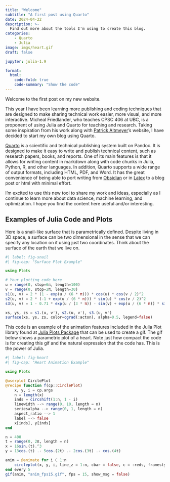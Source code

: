 ```yaml
---
title: "Welcome"
subtitle: "A first post using Quarto"
date: 2024-04-22
description: >-
  Find out more about the tools I'm using to create this blog.
categories:
    - Quarto
    - Julia
image: imgs/heart.gif
draft: false

jupyter: julia-1.9

format:
  html:
    code-fold: true
    code-summary: "Show the code"
---
```


Welcome to the first post on my new website.

This year I have been learning more publishing and coding techniques that are designed to make sharing technical work easier, more visual, and more interactive. Micheal Friedlander, who teaches CPSC 406 at UBC, is a proponent of using Julia and Quarto for teaching and research. Taking some inspiration from his work along with [Patrick Altmeyer](https://www.paltmeyer.com/blog/)'s website, I have decided to start my own blog using Quarto.

[Quarto](https://quarto.org/) is a scientific and technical publishing system built on Pandoc. It is designed to make it easy to write and publish technical content, such as research papers, books, and reports. One of its main features is that it allows for writing content in markdown along with code chunks in Julia, Python, R, and other languages. In addition, Quarto supports a wide range of output formats, including HTML, PDF, and Word. It has the great convenience of being able to port writing from [Obsidian](https://obsidian.md/) or in [Latex](https://www.latex-project.org/) to a blog post or html with minimal effort.

I'm excited to use this new tool to share my work and ideas, especially as I continue to learn more about data science, machine learning, and optimization. I hope you find the content here useful and/or interesting.

## Examples of Julia Code and Plots

Here is a snail-like surface that is parametrically defined. Despite living in 3D space, a surface can be two dimensional in the sense that we can specify any location on it using just two coordinates. Think about the surface of the earth that we live on.

```julia
#| label: fig-snail
#| fig-cap: "Surface Plot Example"

using Plots

# Your plotting code here
u = range(0, stop=6π, length=100)
v = range(0, stop=2π, length=30)
s1(u, v) = 2 * (1 - exp(u / (6 * π))) * cos(u) * cos(v / 2)^2
s2(u, v) = 2 * (-1 + exp(u / (6 * π))) * sin(u) * cos(v / 2)^2
s3(u, v) = 1 - 0.71 * exp(u / (3 * π)) - sin(v) + exp(u / (6 * π)) * sin(v)

xs, ys, zs = s1.(u, v'), s2.(u, v'), s3.(u, v')
surface(xs, ys, zs, color=cgrad(:acton), alpha=0.5, legend=false)
```

This code is an example of the animation features included in the Julia Plot library found at [Julia Plots Package](https://docs.juliaplots.org/stable/animations/) that can be used to create a gif. The gif below shows a parametric plot of a heart. Note just how compact the code is for creating this gif and the natural expression that the code has. This is the power of Julia.

```julia
#| label: fig-heart
#| fig-cap: "Heart Animation Example"

using Plots

@userplot CirclePlot
@recipe function f(cp::CirclePlot)
    x, y, i = cp.args
    n = length(x)
    inds = circshift(1:n, 1 - i)
    linewidth --> range(0, 10, length = n)
    seriesalpha --> range(0, 1, length = n)
    aspect_ratio --> 1
    label --> false
    x[inds], y[inds]
end

n = 400
t = range(0, 2π, length = n)
x = 16sin.(t).^3
y = 13cos.(t) .- 5cos.(2t) .- 2cos.(3t) .- cos.(4t)

anim = @animate for i ∈ 1:n
    circleplot(x, y, i, line_z = 1:n, cbar = false, c = :reds, framestyle = :none)
end every 5
gif(anim, "anim_fps15.gif", fps = 15, show_msg = false)
```